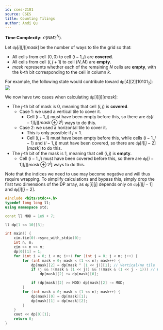 ```yaml
---
id: cses-2181
source: CSES
title: Counting Tilings
author: Andi Qu
---
```


**Time Complexity:** $\mathcal O(NM2^N)$.

Let $\texttt{dp}[i][j][mask]$ be the number of ways to tile the grid so that:
- All cells from cell $(0, 0)$ to cell $(i - 1, j)$ are **covered**.
- All cells from cell $(i, j + 1)$ to cell $(N, M)$ are **empty**.
- $mask$ represents whether each of the remaining $N$ cells are **empty**, with the $k$-th bit corresponding to the cell in column $k$.

For example, the following state would contribute toward $\texttt{dp}[4][2][10101_2]$:
![](<CSES Counting Tilings/state-example.PNG>)

We now have two cases when calculating $\texttt{dp}[i][j][mask]$:
- The $j$-th bit of mask is 0, meaning that cell $(i, j)$ is **covered**.
    - Case 1: we used a vertical tile to cover it.
        - Cell $(i - 1, j)$ must have been empty before this, so there are $\texttt{dp}[i - 1][j][mask \oplus 2^j]$ ways to do this.
    - Case 2: we used a horizontal tile to cover it.
        - This is only possible if $j > 1$.
        - Cell $(i, j - 1)$ must have been empty before this, while cells $(i - 1, j - 1)$ and $(i - 1, j)$ must have been covered,
          so there are $\texttt{dp}[i][j - 2][mask]$ to do this.
- The $j$-th bit of the mask is 1, meaning that cell $(i, j)$ is **empty**.
    - Cell $(i - 1, j)$ must have been covered before this, so there are $\texttt{dp}[i - 1][j][mask \oplus 2^j]$ ways to do this.

Note that the indices we need to use may become negative and will thus require wrapping. To simplify calculations and bypass this, simply drop
the first two dimensions of the DP array, as $\texttt{dp}[i][j]$ depends only on $\texttt{dp}[i][j - 1]$ and $\texttt{dp}[i][j - 2]$.

<LanguageSection>

<CPPSection>

```cpp
#include <bits/stdc++.h>
typedef long long ll;
using namespace std;

const ll MOD = 1e9 + 7;

ll dp[1 << 10][3];

int main() {
    cin.tie(0)->sync_with_stdio(0);
    int n, m;
    cin >> n >> m;
    dp[0][1] = 1;
    for (int i = 0; i < m; i++) for (int j = 0; j < n; j++) {
        for (int mask = 0; mask < (1 << n); mask++) {
            dp[mask][2] = dp[mask ^ (1 << j)][1]; // Vertical/no tile
            if (j && !(mask & (1 << j)) && !(mask & (1 << j - 1))) // Horizontal tile
                dp[mask][2] += dp[mask][0];

            if (dp[mask][2] >= MOD) dp[mask][2] -= MOD;
        }
        for (int mask = 0; mask < (1 << n); mask++) {
            dp[mask][0] = dp[mask][1];
            dp[mask][1] = dp[mask][2];
        }
    }
    cout << dp[0][1];
    return 0;
}
```

</CPPSection>

</LanguageSection>